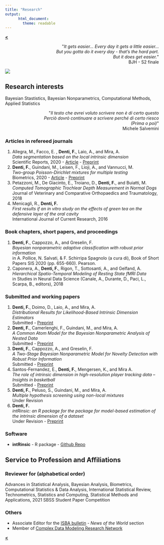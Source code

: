 ```yaml
---
title: "Research"
output: 
      html_document:
        theme: readable
---
```


[**<**](/index)

<div style="text-align: right"> <p>&quot;<em>It gets easier... Every day it gets a little easier...<br>But you gotta do it every day - that’s the hard part.<br>But it does get easier.</em>&quot;<br> BJH - S2 finale</p>
</div>

<img align="center" src="images/tres4.jpg?raw=true"/>

## Research interests {.tabset .tabset-fade .tabset-pills}

Bayesian Stastistics, Bayesian Nonparametrics, Computational Methods, Applied Statistics 

<div style="text-align: right"> <p>&quot;<em>Il testo che avrei voluto scrivere non è di certo questo<br>
Perciò dovrò continuare a scrivere perché di certo riesco<br>
(Prima o poi)</em>&quot;<br> Michele Salvemini </p>
</div>

### Articles in refereed journals
1.  Allegra, M., Facco, E.  , **Denti, F.**, Laio, A., and Mira, A.  
*Data segmentation based on the local intrinsic dimension*  
Scientific Reports, 2020 - [Article](https://www.nature.com/articles/s41598-020-72222-0) - [Preprint](https://arxiv.org/abs/1902.10459)
1.  **Denti, F.**, Guindani, M., Leisen, F., Lioji, A., and Vannucci, M.  
*Two-group Poisson-Dirichlet mixtures for multiple testing*  
Biometrics, 2020 - [Article](https://onlinelibrary.wiley.com/doi/10.1111/biom.13314) - [Preprint](pdf/BNPT.pdf)
1.  Petazzoni, M., De Giacinto, E., Troiano, D., **Denti, F.**, and Buiatti, M.  
*Computed Tomographic Trochlear Depth Measurement in Normal Dogs*  
Journal of Veterinary and Comparative Orthopaedics and Traumatology, 2018
1.   Menicagli, R., **Denti, F.**  
*First results if an in vitro study on the effects of green tea on the defensive layer of the oral cavity*  
International Journal of Current Research, 2016  


### Book chapters, short papers, and proceedings
1.  **Denti, F.**, Cappozzo, A., and Greselin, F.    
*Bayesian nonparametric adaptive classification with robust prior information*  
in A. Pollice, N. Salvati, & F. Schirripa Spagnolo (a cura di), Book of Short Papers SIS 2020 (pp. 655-660). Pearson.
1.   Caponera, A., **Denti, F.**, Rigon, T., Sottosanti, A., and Gelfand, A.  
*Hierarchical Spatio-Temporal Modeling of Resting State fMRI Data*  
in Studies in Neural Data Science (Canale, A., Durante, D., Paci, L., Scarpa, B., editors), 2018

### Submitted and working papers
<!---*  **Denti, F.**, Guindani, M., and Shahbaba, B.   -->
<!---*Mixture model as shrinkage prior: the Variance Variable Selectors*  -->
<!---Submitted  -->
1. **Denti, F.**, Doimo, D., Laio, A., and Mira, A.  
*Distributional Results for Likelihood-Based Intrinsic Dimension Estimators*  
Submitted - [Preprint](https://arxiv.org/abs/2104.13832)  
1.  **Denti, F.**, Camerlenghi, F., Guindani, M., and Mira, A.  
*A Common Atom Model for the Bayesian Nonparametric Analysis of Nested Data*  
Submitted - [Preprint](https://arxiv.org/abs/2008.07077)
1.  **Denti, F.**, Cappozzo, A., and Greselin, F.  
*A Two-Stage Bayesian Nonparametric Model for Novelty Detection with Robust Prior Information*  
Submitted - [Preprint](https://arxiv.org/abs/2006.09012)
1. Santos-Fernandez, E., **Denti, F.**, Mengersen, K., and Mira A.  
*The role of intrinsic dimension in high-resolution player tracking data -- Insights in basketball*  
Submitted - [Preprint](https://arxiv.org/abs/2002.04148)
1.  **Denti, F.**, Peluso, S., Guindani, M., and Mira, A.  
*Multiple hypothesis screening using non-local mixtures*  
Under Revision  
1. **Denti, F.**  
*intRinsic: an R package for the package for model-based estimation of the intrinsic dimension of a dataset*  
Under Revision - [Preprint](http://arxiv.org/abs/2102.11425)

### Software
* **intRinsic** - R package - [Github Repo](https://github.com/Fradenti/intRinsic) 

## Service to Profession and Affiliations {.tabset .tabset-fade .tabset-pills}

### Reviewer for (alphabetical order)
Advances in Statistical Analysis, Bayesian Analysis, Biometrics, Computational Statistics & Data Analysis, International Statistical Review, Technometrics, Statistics and Computing, Statistical Methods and Applications, 2021 SBSS Student Paper Competition

### Others
+ Associate Editor for the [ISBA bulletin](https://bayesian.org/resources/bulletin/) - *News of the World* section
+ Member of [Complex Data Modeling Research Network](https://midas.mat.uc.cl/network/)


[**<**](/index)


